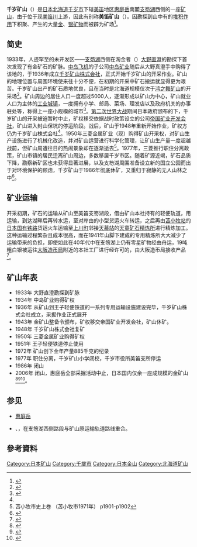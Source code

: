 {{noteTA|G1=U}}
{{Infobox ancient site
| name           = 千岁矿山
| native_name    = 千歳鉱山
| native_name_lang = ja
| alternate_name = <!-- displays as "Alternative name" -->美笛矿山
|map_type = Japan Hokkaido
|map_size = 
|relief = 
|map_alt = 
|coordinates = {{coord|42.721951177762065|N|141.19411341880433|E|display=inline,title}}
|location =  {{JPN}}[[北海道|北海道]][[千岁市|千岁市]]
|region = [[惠庭岳|惠庭岳]]、美笛
|type = [[矿山|矿山]]遗址
| built          = 1936
| abandoned      = 1986
}}
'''千岁矿山'''（{{jpn|j= '''千歳鉱山''' |hg=ちとせこうざん |rm=Chitose kōzan}}）是[[日本|日本]][[北海道|北海道]][[千岁市|千岁市]]下辖[[美笛|美笛]]地区[[惠庭岳|惠庭岳]]南麓[[支笏湖|支笏湖]]西侧的一座[[矿山|矿山]]，由于位于现[[美笛川|美笛川]]上游，因此有别称'''美笛矿山'''（{{jpn|j= '''美笛鉱山'''|hg=びふえこうざん |rm=Bifue kōzan}}）。因勘探到山中有{{tsl|ja|熱水鉱脈|热水矿脉}}的[[堆积作用|堆积作用]]下积聚、产生的大量[[金|金]]、[[银|银]][[矿物|矿物]]而被辟为矿场<ref name="s">{{cite web |url=http://orange.zero.jp/zbc54213.wing/titose.html |title=千歳金山（北海道） |last= |first= |date=2012 |website= |publisher=orange.zero.jp |accessdate=2020-11-29 |language=日语 |archive-url=https://web.archive.org/web/20160301033328/http://orange.zero.jp/zbc54213.wing/titose.html |archive-date=2016-03-01 |dead-url=yes }}</ref>。

== 简史 ==
1933年，人迹罕至的未开发区——[[支笏湖|支笏湖]]西侧在淘金者（{{lang-ja|山師}}）[[大野直澄|大野直澄]]的勘探下首次发现了有金矿石的矿脉。[[中岛飞机|中岛飞机]]的子公司[[中岛矿业|中岛矿业]]随后从大野真澄手中购得了该地的{{tsl|ja|鉱業権|开采权}}，于1936年成立[[千岁矿山株式会社|千岁矿山株式会社]]，正式开始千岁矿山的开采作业。矿山的地理位置与周围环境使来往十分不便，在初期的开采中矿石搬运就显得更为艰苦。千岁矿山出产的矿石质地优良，且在当时是北海道规模仅次于[[鸿之舞矿山|鸿之舞矿山]]的开采场<ref>{{cite web |url=https://www.hkd.mlit.go.jp/sp/kasen_keikaku/e9fjd60000001ikf.html |title=明治43年頃:千歳川流域-産業【札幌開発建設部】治水100年 |last= |first= |date=2015-08-27 |publisher=国土交通省北海道开发局札幌开发建设部 |accessdate=2020-11-29 |language=日语 |archive-url=https://web.archive.org/web/20201129110411/https://www.tomamin.co.jp/news/area1/6498/ |archive-date=2020-11-29 |dead-url=no }}</ref>。矿山周边的居住人口一度超过5000人，逐渐形成以矿山为中心，矿山就业人口为主体的[[公司市镇|工业城镇]]，一度拥有小学、邮局、菜场、理发店以及政府机关的办事驻处等，称得上一座小规模的城市<ref>{{cite web |url=https://www.tomamin.co.jp/news/area1/6498/ |title=往時５千人、盛衰の果て　千歳鉱山跡地を歩く |last= |first= |date=2015-08-27 |publisher={{tsl|jp|苫小牧民報}} |accessdate=2020-11-29 |language=日语 |archive-url=https://web.archive.org/web/20201129110411/https://www.tomamin.co.jp/news/area1/6498/ |archive-date=2020-11-29 |dead-url=no }}</ref>。[[第二次世界大战|第二次世界大战]]期间日本政府颁布的{{tsl|jp|金鉱山整備令|金矿山整备令}}下，千岁矿山的开采被迫暂时中止，矿权移交依据战时政策设立的公司[[帝国矿业开发会社|帝国矿业开发会社]]，矿山进入封山保坑的停运阶段。战后，矿山于1948年重新开始作业，矿权方仍为千岁矿山株式会社<ref name="s"/>。1950年三菱金属矿业（现{{tsl|jp|三菱マテリアル|三菱综合材料}}）购得矿山开采权，对矿山生产设施进行了机械化改造，并对矿山运营进行科学化管理，让矿山生产量一度超越战前，但矿山周遭往日的热闹景象却在逐渐逝去<ref>苫小牧市史上巻 （苫小牧市1971年） p1901-p1902 </ref>。1977年，三菱推行职住分离政策，矿山市镇的居民迁离矿山周边，多数移居千岁市区。随着矿源近竭，矿石品质下降，勘察新矿区也未获得显著进展，以及支笏湖周围准备设立新的国立公园而出于对环境保护的顾虑，千岁矿山于1986年彻底休矿，又重归于寂静的无人山林之中<ref>{{Citenews|url=http://www.city.chitose.hokkaido.jp/shishi_hp/paper/sikotsu05_01.htm#1|title=美笛‐千歳鉱山専用軌道の一考察１　千歳鉱山の概要|work=千歳市|date=|accessdate=2014-12-06|archive-date=2011-07-14|archive-url=https://web.archive.org/web/20110714050322/http://www.city.chitose.hokkaido.jp/shishi_hp/paper/sikotsu05_01.htm#1|dead-url=yes}}</ref>。

== 矿业运输 ==
开采初期，矿石的运输从矿山至美笛支笏湖段，借由矿山本社持有的轻便轨道，用{{tsl|ja|トロッコ|轨道手推车}}运输，到达湖畔后再转水运，至对岸由{{tsl|ja|王子軽便鉄道|王子轻便铁道}}的小型货运火车转运，之后再由[[苫小牧站|苫小牧站]]的[[日本国有铁路|日本国有铁路]]货运火车运输至[[上川町|上川町]]邻接[[天幕站|天幕站]]的[[天童矿石精炼所|天童矿石精炼所]]进行精炼加工。这种运输过程繁杂且成本很高，而在1941年山脚下建成的专用精炼所大大减少了运输带来的负担，即使如此在40年代中在支笏湖上仍有零星矿物经由舟运，19吨粗白银被运往[[大阪造币局|大阪造币局]]附近的本社工厂进行经许可的{{tsl|ja|電解精錬|电解精炼}}，由大阪造币局接收产品<ref>{{Cite news|url=http://www.city.chitose.hokkaido.jp/shishi_hp/paper/sikotsu05_02.htm#3|title=美笛‐千歳鉱山専用軌道の一考察３．軌道の配線経路|work=千歳|date=|accessdate=2014-12-06|archive-date=2015-09-23|archive-url=https://web.archive.org/web/20150923204114/http://www.city.chitose.hokkaido.jp/shishi_hp/paper/sikotsu05_02.htm#3|dead-url=yes}}</ref>。

== 矿山年表 ==
*1933年 大野直澄勘探到矿脉
*1934年 中岛矿业购得矿权
*1936年 从矿山到王子轻便铁道的一系列专用运输设施建设完毕，千岁矿山株式会社成立，采掘作业正式展开
*1943年 金矿山整备令颁布，矿权移交帝国矿业开发会社，矿山休矿。
*1948年 千岁矿山株式会社复矿
*1950年 三菱金属矿业购得矿权
*1951年 王子轻便铁道停止使用
*1972年 矿山创下金年产量885千克的纪录
*1977年 职住分离，千岁矿山小学闭校，千岁市役所美笛支所停运
*1986年 闭山
*2006年 {{tsl|ja|恵庭鉱山|光龙矿山}}闭山，惠庭岳全部采掘活动中止，日本国内仅余{{tsl|ja|菱刈鉱山|菱刈矿山}}一座成规模的金矿山<ref>{{Cite book|
	|author = 浅田政広
	|title = 北海道金鉱山史研究
	|date = 1999-02-28
	|publisher = 北海道大学図書刊行会
	|location = 札幌市北区北9条西8丁目北海道大学構内
	|isbn = 4-8329-6021-0
	|pages = 231 - 288
}}</ref><ref>{{Cite book |
	|editor = 千歳市史編さん委員会
	|date = 2010-03-19
	|title = 新千歳市史 通史編
	|publisher = 千歳市
	|location = 北海道千歳市東雲町2丁目
	|volume = 上
	|pages = 858 - 863
}}</ref><ref>{{Cite book|
	|editor = 渡辺茂
	|title = 恵庭市史
	|date = 1979-07
	|publisher = 北海道恵庭市役所
	|location = 北海道恵庭市京町1番地
	|pages = 785 - 787
}}</ref>。

== 参见 ==
*[[惠庭岳|惠庭岳]]

*{{tsl|ja|国道276号|日本276国道}}、{{tsl|ja|国道453号|日本453国道}}，在支笏湖西侧路段与矿山原运输轨道路线重合。

== 參考資料 ==
{{Reflist|2}}


[[Category:日本矿山|Category:日本矿山]]
[[Category:千歲市|Category:千歲市]]
[[Category:日本金山|Category:日本金山]]
[[Category:北海道矿山|Category:北海道矿山]]